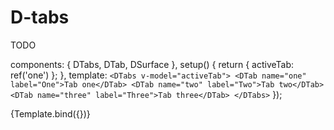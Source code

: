 
<Meta title="Components/Tabs" />

# D-tabs

TODO

  components: {
    DTabs,
    DTab,
    DSurface
  },
  setup() {
    return {
      activeTab: ref('one')
    };
  },
  template: `
    <DTabs v-model="activeTab">
      <DTab name="one" label="One">Tab one</DTab>
      <DTab name="two" label="Two">Tab two</DTab>
      <DTab name="three" label="Three">Tab three</DTab>
    </DTabs>
    `
});

<Canvas>
  <Story name="Default">{Template.bind({})}</Story>
</Canvas>
